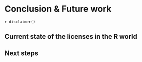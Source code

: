 # Conclusion & Future work {#summary}

`r disclaimer()`

## Current state of the licenses in the R world 

## Next steps
